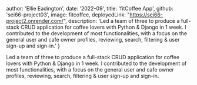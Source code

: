   author: 'Ellie Eadington',
  date: '2022-09',
  title: 'fitCoffee App',
  github: 'sei66-project03',
  image: fitcoffee,
  deployedLink: "https://sei66-project2.onrender.com/",
  description:
    'Led a team of three to produce a full-stack CRUD application for coffee lovers with Python & Django in 1 week. I contributed to the development of most functionalities, with a focus on the general user and cafe owner profiles, reviewing, search, filtering & user sign-up and sign-in.'
}

Led a team of three to produce a full-stack CRUD application for coffee lovers with Python & Django in 1 week. I contributed to the development of most functionalities, with a focus on the general user and cafe owner profiles, reviewing, search, filtering & user sign-up and sign-in.

